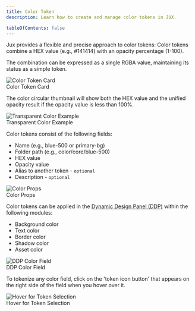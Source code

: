 ```yaml
---
title: Color Token
description: Learn how to create and manage color tokens in JUX.

tableOfContents: false
---
```


Jux provides a flexible and precise approach to color tokens: Color tokens combine a HEX value (e.g., #141414) with an opacity percentage (1-100).

The combination can be expressed as a single RGBA value, maintaining its status as a simple token.

<div style={{ textAlign: 'center'}}>
  <picture>
    <Image src={colorTokenCard} alt="Color Token Card" />
    <Figcaption>Color Token Card</Figcaption>
  </picture>
</div>

The color circular thumbnail will show both the HEX value and the unified opacity result if the opacity value is less than 100%.

<div style={{ textAlign: 'center' }}>
  <picture>
    <Image src={transparentColorExample} alt="Transparent Color Example" />
    <Figcaption>Transparent Color Example</Figcaption>
  </picture>
</div>

Color tokens consist of the following fields:

- Name (e.g., blue-500 or primary-bg)
- Folder path (e.g., color/core/blue-500)
- HEX value
- Opacity value
- Alias to another token - `optional`
- Description - `optional`

<div style={{ textAlign: 'center' }}>
  <picture>
    <Image src={colorProps} alt="Color Props" />
    <Figcaption>Color Props</Figcaption>
  </picture>
</div>

Color tokens can be applied in the [Dynamic Design Panel (DDP)](/editor/dynamic-design-panel) within the following modules:

- Background color
- Text color
- Border color
- Shadow color
- Asset color

<div style={{ textAlign: 'center' }}>
  <picture>
    <Image src={ddpColorField} alt="DDP Color Field" />
    <Figcaption>DDP Color Field</Figcaption>
  </picture>
</div>

To tokenize any color field, click on the 'token icon button' that appears on the right side of the field when you hover over it.

<div style={{ textAlign: 'center' }}>
  <picture>
    <Image src={hoverForTokenSelection} alt="Hover for Token Selection" />
    <Figcaption>Hover for Token Selection</Figcaption>
  </picture>
</div>